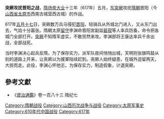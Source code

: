 '''突厥攻扰晋阳之战'''，[[隋炀帝|隋炀帝]][[大业|大业]]十三年（617年）五月，[[东突厥|东突厥]]攻扰[[隋朝|隋朝]]晋阳（今[[山西省|山西省]][[太原市|太原市]]西南古城营西古城）的作战。

617年[[五月十七|五月十七]]日，突厥数万兵马侵犯[[晋阳|晋阳]]，轻骑兵从外城北门进入，又从东门出去，气焰十分嚣张。隋朝太原[[留守|留守]]李渊命晋阳宮副监[[裴寂|裴寂]]等人率兵防备，命令把各城门全部打开。[[突厥|突厥]]不知隋军虚实，不敢贸然来攻。李渊部将王康达率兵千余出战，全部战死。

当时李渊决心起兵反隋，为了保存实力，派军队夜间悄悄出城，天明则张旗鸣鼓从别的道路上开来，让突厥以为援軍陆续赶到。突厥人始终疑患，在城外逗留两天，大掠而走。此役，李渊心怀他志，为保存实力，制造假象，计退突厥。

==參考文獻==
*《[[資治通鑑|資治通鑑]]》卷一百八十三 隋纪七

{{DEFAULTSORT:T}}
[[Category:隋朝战役|Category:隋朝战役]]
[[Category:山西历次战争与战役|Category:山西历次战争与战役]]
[[Category:太原军事史|Category:太原军事史]]
[[Category:610年代中国战役|Category:610年代中国战役]]
[[Category:617年|Category:617年]]